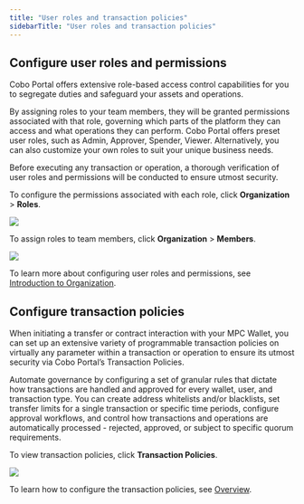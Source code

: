 ```yaml
---
title: "User roles and transaction policies"
sidebarTitle: "User roles and transaction policies"
---
```


## Configure user roles and permissions

Cobo Portal offers extensive role-based access control capabilities for you to segregate duties and safeguard your assets and operations.

By assigning roles to your team members, they will be granted permissions associated with that role, governing which parts of the platform they can access and what operations they can perform. Cobo Portal offers preset user roles, such as Admin, Approver, Spender, Viewer. Alternatively, you can also customize your own roles to suit your unique business needs.

Before executing any transaction or operation, a thorough verification of user roles and permissions will be conducted to ensure utmost security.

To configure the permissions associated with each role, click **Organization** > **Roles**.

<img src="/images/mpc-wallet/user-roles.png" className="screenshot_nav_bar"/>


To assign roles to team members, click **Organization** > **Members**.

<img src="/images/mpc-wallet/member.png" className="screenshot_nav_bar"/>

To learn more about configuring user roles and permissions, see [Introduction to Organization](/cn/portal/organization/introduction).


## Configure transaction policies

When initiating a transfer or contract interaction with your MPC Wallet, you can set up an extensive variety of programmable transaction policies on virtually any parameter within a transaction or operation to ensure its utmost security via Cobo Portal’s Transaction Policies.

Automate governance by configuring a set of granular rules that dictate how transactions are handled and approved for every wallet, user, and transaction type. You can create address whitelists and/or blacklists, set transfer limits for a single transaction or specific time periods, configure approval workflows, and control how transactions and operations are automatically processed - rejected, approved, or subject to specific quorum requirements.

To view transaction policies, click **Transaction Policies**.

<img src="/images/mpc-wallet/transaction-policies.png" className="screenshot_nav_bar"/>

To learn how to configure the transaction policies, see [Overview](/cn/portal/risk-controls/tx-policies-overview).